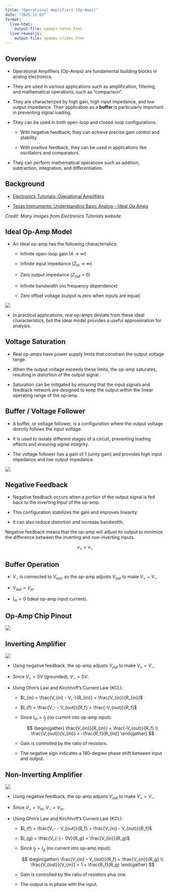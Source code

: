 ```yaml
---
title: "Operational Amplifiers (Op-Amps)"
date: "2025-11-03"
format:
  live-html: 
    output-file: opamps-notes.html
  live-revealjs: 
    output-file: opamps-slides.html
---
```


## Overview

- Operational Amplifiers (Op-Amps) are fundamental building blocks in analog electronics.

- They are used in various applications such as amplification, filtering, and mathematical operations, such as "comparison".

- They are characterized by high gain, high input impedance, and low output impedance.  Their application as a **buffer** is particularly important in preventing signal loading.

- They can be used in both open-loop and closed-loop configurations.  

  - With negative feedback, they can achieve precise gain control and stability.

  - With positive feedback, they can be used in applications like oscillators and comparators.

- They can perform mathematical operations such as addition, subtraction, integration, and differentiation.

## Background

- [Electronics Tutorials: Operational Amplifiers](https://www.electronics-tutorials.ws/opamp)

- [Texas Instruments: Understanding Basic Analog – Ideal Op Amps](https://www.ti.com/lit/an/slaa068b/slaa068b.pdf)

*Credit: Many images from Electronics Tutorials website.*

## Ideal Op-Amp Model

- An ideal op-amp has the following characteristics:

  - Infinite open-loop gain (A → ∞)

  - Infinite input impedance ($Z_{in}$ → ∞)

  - Zero output impedance ($Z_{out}$ = 0)

  - Infinite bandwidth (no frequency dependence)

  - Zero offset voltage (output is zero when inputs are equal)

![](images/ideal_opamp_model.webp){fig-align="center"}


- In practical applications, real op-amps deviate from these ideal characteristics, but the ideal model provides a useful approximation for analysis.

## Voltage Saturation

- Real op-amps have power supply limits that constrain the output voltage range.

- When the output voltage exceeds these limits, the op-amp saturates, resulting in distortion of the output signal.

- Saturation can be mitigated by ensuring that the input signals and feedback network are designed to keep the output within the linear operating range of the op-amp.

## Buffer / Voltage Follower

- A buffer, or voltage follower, is a configuration where the output voltage directly follows the input voltage.

- It is used to isolate different stages of a circuit, preventing loading effects and ensuring signal integrity.

- The voltage follower has a gain of 1 (unity gain) and provides high input impedance and low output impedance.

![](images/buffer.webp){fig-align="center"}

## Negative Feedback

- Negative feedback occurs when a portion of the output signal is fed back to the inverting input of the op-amp.

- This configuration stabilizes the gain and improves linearity.

- It can also reduce distortion and increase bandwidth.

::: callout-important
Negative feedback means that the op-amp will adjust its output to minimize the
difference between the inverting and non-inverting inputs.

$$
v_+ = v_-
$$
:::


## Buffer Operation

- $V_-$ is connected to $V_{out}$, so the op-amp adjusts $V_{out}$ to make $V_+ = V_-$.

- $V_{out} = V_{in}$.

- $I_{in} = 0$ (ideal op-amp input current).

## Op-Amp Chip Pinout

![](images/opamp_chip_pinout.webp){fig-align="center"}

## Inverting Amplifier

![](images/inverting_amp.webp){fig-align="center"}

- Using negative feedback, the op-amp adjusts $V_{out}$ to make $V_+ = V_-$.

- Since $V_+ = 0V$ (grounded), $V_- = 0V$.

- Using Ohm's Law and Kirchhoff's Current Law (KCL):

  - $I_{in} = \frac{V_{in} - V_-}{R_{in}} = \frac{V_{in}}{R_{in}}$

  - $I_{f} = \frac{V_- - V_{out}}{R_f} = \frac{-V_{out}}{R_f}$

  - Since $I_{in} = I_{f}$ (no current into op-amp input):

    $$
    \begin{gather}
    \frac{V_{in}}{R_{in}} = \frac{-V_{out}}{R_f} \\
    \frac{V_{out}}{V_{in}} = -\frac{R_f}{R_{in}} 
    \end{gather}
    $$

  - Gain is controlled by the ratio of resistors.

  - The negative sign indicates a 180-degree phase shift between input and output.

## Non-Inverting Amplifier

![](images/noninverting_amp.webp){fig-align="center"}

- Using negative feedback, the op-amp adjusts $V_{out}$ to make $V_+ = V_-$.

- Since $V_+ = V_{in}$, $V_- = V_{in}$.

- Using Ohm's Law and Kirchhoff's Current Law (KCL):

  - $I_{f} = \frac{V_- - V_{out}}{R_f} = \frac{V_{in} - V_{out}}{R_f}$

  - $I_{g} = \frac{V_{-} - 0V}{R_g} = \frac{V_{in}}{R_g}$

  - Since $I_{f} = I_{g}$ (no current into op-amp input):

    $$
    \begin{gather}
    \frac{V_{in} - V_{out}}{R_f} = \frac{V_{in}}{R_g} \\
    \frac{V_{out}}{V_{in}} = 1 + \frac{R_f}{R_g} 
    \end{gather}
    $$

  - Gain is controlled by the ratio of resistors plus one.

  - The output is in phase with the input.